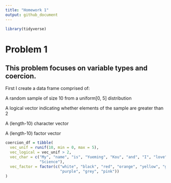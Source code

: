 ```yaml
---
title: "Homework 1"
output: github_document
---
```


```r
library(tidyverse)
```

# Problem 1
## This problem focuses on variable types and coercion.

First I create a data frame comprised of:


A random sample of size 10 from a uniform[0, 5] distribution

A logical vector indicating whether elements of the sample are greater than 2

A (length-10) character vector

A (length-10) factor vector

```r
coercion_df = tibble(
  vec_unif = runif(10, min = 0, max = 5),
  vec_logical = vec_unif > 2,
  vec_char = c("My", "name", "is", "Yueming", "Kou", "and", "I", "love", "Data", 
               "Science"),
  vec_factor = factor(c("white", "black", "red", "orange", "yellow", "green", "blue", 
                        "purple", "grey", "pink"))
)
```